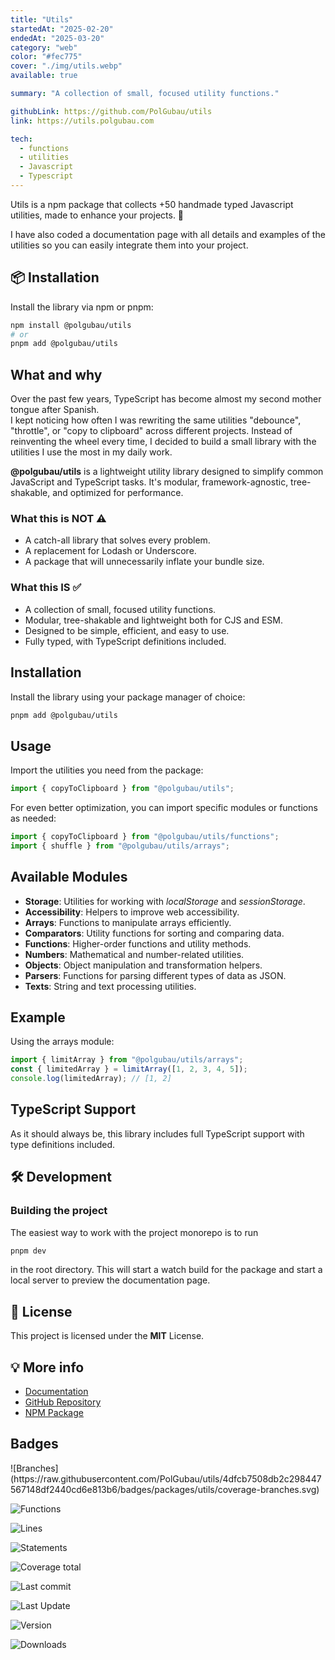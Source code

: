 ```yaml
---
title: "Utils"
startedAt: "2025-02-20"
endedAt: "2025-03-20"
category: "web"
color: "#fec775"
cover: "./img/utils.webp"
available: true

summary: "A collection of small, focused utility functions." 

githubLink: https://github.com/PolGubau/utils
link: https://utils.polgubau.com

tech: 
  - functions
  - utilities 
  - Javascript
  - Typescript
---
```


Utils is a npm package that collects +50 handmade typed Javascript utilities, made to enhance your projects. 🚀  

I have also coded a documentation page with all details and examples of the utilities so you can easily integrate them into your project.

## 📦 Installation

Install the library via npm or pnpm:
  
```sh
npm install @polgubau/utils
# or
pnpm add @polgubau/utils
```


## What and why

Over the past few years, TypeScript has become almost my second mother tongue after Spanish.  
I kept noticing how often I was rewriting the same utilities "debounce", "throttle", or "copy to clipboard" across different projects. Instead of reinventing the wheel every time, I decided to build a small library with the utilities I use the most in my daily work.

**@polgubau/utils** is a lightweight utility library designed to simplify common JavaScript and TypeScript tasks. It's modular, framework-agnostic, tree-shakable, and optimized for performance.

### What this is NOT ⚠️
- A catch-all library that solves every problem.
- A replacement for Lodash or Underscore.
- A package that will unnecessarily inflate your bundle size.

### What this IS ✅
- A collection of small, focused utility functions.
- Modular, tree-shakable and lightweight both for CJS and ESM.
- Designed to be simple, efficient, and easy to use.
- Fully typed, with TypeScript definitions included.

## Installation

Install the library using your package manager of choice:

```sh
pnpm add @polgubau/utils
```

## Usage

Import the utilities you need from the package:

```js
import { copyToClipboard } from "@polgubau/utils";
```

For even better optimization, you can import specific modules or functions as needed:

```js
import { copyToClipboard } from "@polgubau/utils/functions";
import { shuffle } from "@polgubau/utils/arrays";
```

## Available Modules

- **Storage**: Utilities for working with *localStorage* and *sessionStorage*.
- **Accessibility**: Helpers to improve web accessibility.
- **Arrays**: Functions to manipulate arrays efficiently.
- **Comparators**: Utility functions for sorting and comparing data.
- **Functions**: Higher-order functions and utility methods.
- **Numbers**: Mathematical and number-related utilities.
- **Objects**: Object manipulation and transformation helpers.
- **Parsers**: Functions for parsing different types of data as JSON.
- **Texts**: String and text processing utilities.

## Example

Using the arrays module:

```js
import { limitArray } from "@polgubau/utils/arrays"; 
const { limitedArray } = limitArray([1, 2, 3, 4, 5]); 
console.log(limitedArray); // [1, 2]
```

## TypeScript Support

As it should always be, this library includes full TypeScript support with type definitions included.



## 🛠 Development

### Building the project

The easiest way to work with the project monorepo is to run

```sh
pnpm dev
```
in the root directory. This will start a watch build for the package and start a local server to preview the documentation page.

## 📜 License

This project is licensed under the **MIT** License.  

## 💡 More info

- [Documentation](https://utils.polgubau.com)
- [GitHub Repository](https://github.com/polgubau/utils)
- [NPM Package](https://www.npmjs.com/package/@polgubau/utils)


## Badges

<nav className="flex items-center gap-4 flex-wrap">
![Branches](https://raw.githubusercontent.com/PolGubau/utils/4dfcb7508db2c298447567148df2440cd6e813b6/badges/packages/utils/coverage-branches.svg)

![Functions](https://raw.githubusercontent.com/PolGubau/utils/4dfcb7508db2c298447567148df2440cd6e813b6/badges/packages/utils/coverage-functions.svg)

![Lines](https://raw.githubusercontent.com/PolGubau/utils/4dfcb7508db2c298447567148df2440cd6e813b6/badges/packages/utils/coverage-lines.svg)

![Statements](https://raw.githubusercontent.com/PolGubau/utils/4dfcb7508db2c298447567148df2440cd6e813b6/badges/packages/utils/coverage-statements.svg)

![Coverage total](https://raw.githubusercontent.com/PolGubau/utils/4dfcb7508db2c298447567148df2440cd6e813b6/badges/packages/utils/coverage-total.svg)

![Last commit](https://img.shields.io/github/last-commit/PolGubau/utils?logo=git)

![Last Update](https://img.shields.io/npm/last-update/%40polgubau%2Futils?logo=npm&label=last%20update)

![Version](https://img.shields.io/npm/v/%40polgubau%2Futils?logo=npm&label=version)


![Downloads](https://img.shields.io/npm/dt/%40polgubau%2Futils?logo=npm&label=downloads)
</nav>